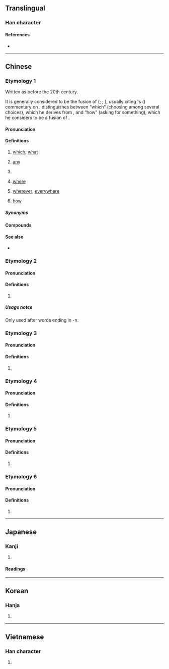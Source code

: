 {{character info}}
==Translingual==
{{stroke_order}}

===Han character===
{{Han char|rn=30|rad=口|as=07|sn=10|four=67027|canj=RSQL|ids=⿰口那}}

====References====
* {{Han ref|kx=0190.180|dkj=03651|dj=0410.020|hdz=10623.070|uh=54EA|ud=21738|bh=ADFE|bd=44542}}

----

==Chinese==

===Etymology 1===
{{zh-forms|alt=那}}
Written as {{zh-l|*那}} before the 20th century.

It is generally considered to be the fusion of {{och-l|奈何|how|id=1,1}} ({{zh-ref|Wang, 1990}}; {{zh-ref|Sun, 1992}}; {{zh-ref|Shimura, 1995}}), usually citing {{w|Gu Yanwu}}'s ({{w2|zh|顧炎武}}) commentary on ''{{w|Zuozhuan}}''. {{zh-ref|Lü (1985)}} distinguishes between “which” (choosing among several choices), which he derives from {{och-l|若|id=3}}, and “how” (asking for something), which he considers to be a fusion of {{och-l|若何|how|id=3,1}}.

====Pronunciation====
{{zh-pron
|m=nǎ,něi,nǎi,er=y
|m_note=nǎr - “where; wherever; everywhere”; něi, nǎi - contraction of {{l|zh|哪[[一]]}} (determiner)
|c=naa5
|c-t=nai4,nai4*
|c-t_note=nai4 - determiner; nai4* - “where; wherever; everywhere”
|h=pfs=nai/s:nái
|h_note=nai - determiner; nái - “where”
|md=nā
|mn=ná/xm,qz,zz:nó͘
|mn_note=ná - vernacular; nó͘ - literary
|mn-t=na2
|w=2'na
|ma=y
|cat=det,pron
}}
{{attention|hak|nâ/nò}}

====Definitions====
{{zh-hanzi}}

# [[which]]; [[what]]
#: {{zh-x|你 更 喜歡{huan} 哪 個，這 個 還是 那 個？|'''Which''' do you prefer: this one or that one?}}
#: {{zh-x|你 是 從 哪 個 國家 來 的？|'''Which''' country are you from?}}
# [[any]]
#: {{zh-x|除 星期三 以外，我 哪 一 天 都 可以 來。|I can come any day except Wednesday.}}
# {{n-g|Indefinite determiner.}}
#: {{zh-x|他 害怕 哪 天 天 會 塌 下來。|He is afraid that '''one''' day the sky will fall down.}}
# [[where]]
#: {{zh-x|你 去 哪？|'''Where''' are you going?}}
# [[wherever]]; [[everywhere]]
#: {{zh-x|去 哪 都 行。|I'm fine with going '''anywhere'''.}}
# {{lb|zh|rhetorical question}} [[how]] {{gloss|used in rhetorical questions}}
#: {{zh-x|他 哪 像 個 學生。|He is '''nothing''' like a student!}}
#: {{zh-x|我 哪 知道。|'''How''' should I know?}}

=====Synonyms=====
{{zh-dial}}
{{zh-dial|哪裡}}

====Compounds====
{{zh-der|哪邊|哪個|哪會兒|哪家裡|哪裡|哪門子|哪能|哪怕|哪兒|哪兒的話|哪天|哪些|哪樣|哪塊|哪搭|哪會;nai voi}}

====See also====
* {{zh-l|那}}

===Etymology 2===
{{zh-forms}}

====Pronunciation====
{{zh-pron
|m=na,nei
|c=naa3,naa1
|mn-t=na7
|cat=part
}}

====Definitions====
{{zh-hanzi}}

# {{n-g|Sentence-final particle, equivalent to {{zh-l|啊|tr=a}}.}}
#: {{zh-x|他 見 ^耶穌 行走，就 說：「看 哪{na}，這 是 ^神 的 羔羊！」|And looking upon Jesus as he walked, he saith, Behold the Lamb of God!|ref={{w2|zh|和合本|新標點和合本}} ([[w:Chinese Union Version|Chinese Union Version with New Punctuation]]), {{lang|zh|約翰福音}} (John) 1:36}}

=====Usage notes=====
Only used after words ending in -n.

===Etymology 3===
{{zh-forms}}

====Pronunciation====
{{zh-pron
|m=哪
|c=naa4,no4
|c-t=na3
|h=pfs=nà
|md=nò̤
|mn=lô
|mn-t=na5/la5
|w=3no
|cat=
}}

====Definitions====
{{zh-hanzi}}

# {{zh-only|哪吒}}

===Etymology 4===
{{zh-forms}}

====Pronunciation====
{{zh-pron
|m=nà
|cat=interj
}}

====Definitions====
{{zh-hanzi}}

# {{n-g|Used to indicate something that should be noticed.}}

===Etymology 5===
{{zh-forms}}

====Pronunciation====
{{zh-pron
|m=niè
|cat=pn
}}

====Definitions====
{{zh-hanzi}}

# {{n-g|Used in personal names.}}

===Etymology 6===
{{zh-forms}}

====Pronunciation====
{{zh-pron
|m=nuó
|cat=n
}}

====Definitions====
{{zh-hanzi}}

# {{zh-only|哪哪}}
{{zh-cat|Beginning}}

----

==Japanese==

===Kanji===
{{ja-kanji|grade=|rs=口07}}

# {{rfdef|ja|sort=口07}}

====Readings====
{{ja-readings
|goon=な
|kanon=だ
|kun=}}

----

==Korean==

===Hanja===
{{ko-hanja|hangeul=나|mr=na}}

# {{rfdef|ko|sort=口07}}

----

==Vietnamese==

===Han character===
{{vi-hantu|[[ná]], [[nư]], [[na]], [[nạ]]|rs=口07}}

# {{rfdef|vi|sort=口07}}